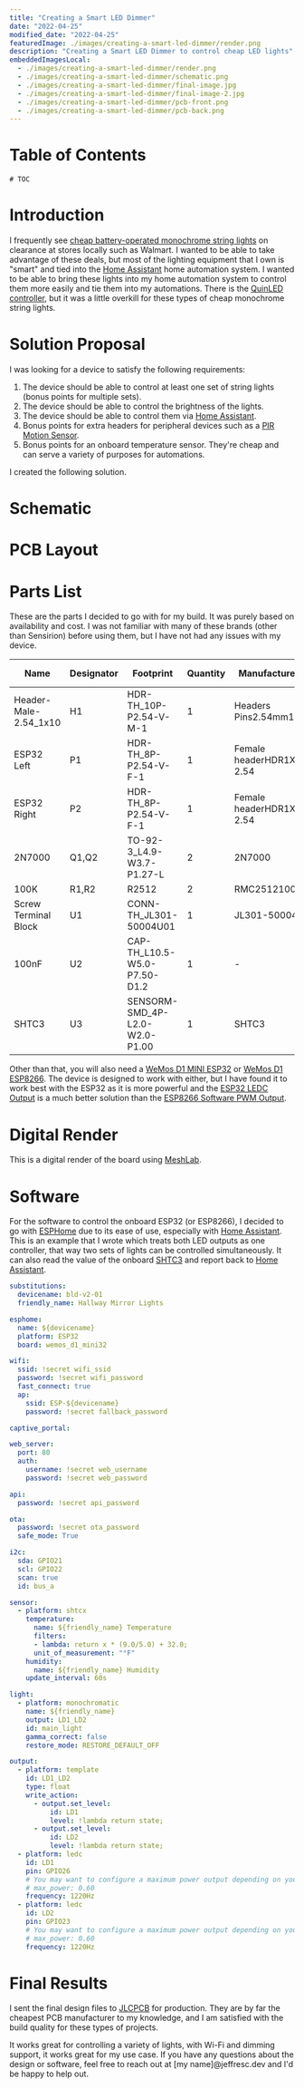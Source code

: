```yaml
---
title: "Creating a Smart LED Dimmer"
date: "2022-04-25"
modified_date: "2022-04-25"
featuredImage: ./images/creating-a-smart-led-dimmer/render.png
description: "Creating a Smart LED Dimmer to control cheap LED lights"
embeddedImagesLocal:
  - ./images/creating-a-smart-led-dimmer/render.png
  - ./images/creating-a-smart-led-dimmer/schematic.png
  - ./images/creating-a-smart-led-dimmer/final-image.jpg
  - ./images/creating-a-smart-led-dimmer/final-image-2.jpg
  - ./images/creating-a-smart-led-dimmer/pcb-front.png
  - ./images/creating-a-smart-led-dimmer/pcb-back.png
---
```


# Table of Contents
```toc
# TOC
```

# Introduction
I frequently see [cheap battery-operated monochrome string lights](https://www.walmart.com/ip/859641125) on clearance at stores locally such as Walmart. I wanted to be able to take advantage of these deals, but most of the lighting equipment that I own is "smart" and tied into the [Home Assistant](https://home-assistant.io/) home automation system. I wanted to be able to bring these lights into my home automation system to control them more easily and tie them into my automations. There is the [QuinLED controller](https://quinled.info/), but it was a little overkill for these types of cheap monochrome string lights.

# Solution Proposal
I was looking for a device to satisfy the following requirements:
1. The device should be able to control at least one set of string lights (bonus points for multiple sets).
2. The device should be able to control the brightness of the lights.
3. The device should be able to control them via [Home Assistant](https://home-assistant.io/).
4. Bonus points for extra headers for peripheral devices such as a [PIR Motion Sensor](https://esphome.io/cookbook/pir.html).
5. Bonus points for an onboard temperature sensor. They're cheap and can serve a variety of purposes for automations.

I created the following solution.

# Schematic
<GatsbyImage className="object-scale-down rounded-lg" alt="Smart LED Dimmer Schematic" image={getImage(props.localImages[1])} />

# PCB Layout
<div class="flex flow-row gap-4">
  <GatsbyImage className="object-scale-down h-1/2 w-1/2 rounded-lg" alt="Smart LED Dimmer PCB Layout Front" image={getImage(props.localImages[4])} />
  <GatsbyImage className="object-scale-down h-1/2 w-1/2 rounded-lg" alt="Smart LED Dimmer PCB Layout Back" image={getImage(props.localImages[5])} />
</div>

# Parts List
These are the parts I decided to go with for my build. It was purely based on availability and cost. I was not familiar with many of these brands (other than Sensirion) before using them, but I have not had any issues with my device.

|Name                 |Designator|Footprint                     |Quantity|Manufacturer Part       |Manufacturer|Supplier|Supplier Part|
|---------------------|----------|------------------------------|--------|------------------------|------------|--------|-------------|
|Header-Male-2.54_1x10|H1        |HDR-TH_10P-P2.54-V-M-1        |1       |Headers Pins2.54mm1*10P |            |LCSC    |C57369       |
|ESP32 Left           |P1        |HDR-TH_8P-P2.54-V-F-1         |1       |Female headerHDR1X8-2.54|BOOMELE     |LCSC    |C27438       |
|ESP32 Right          |P2        |HDR-TH_8P-P2.54-V-F-1         |1       |Female headerHDR1X8-2.54|BOOMELE     |LCSC    |C27438       |
|2N7000               |Q1,Q2     |TO-92-3_L4.9-W3.7-P1.27-L     |2       |2N7000                  |CJ          |LCSC    |C9114        |
|100K                 |R1,R2     |R2512                         |2       |RMC2512100K1%N          |Tyohm       |LCSC    |C269364      |
|Screw Terminal Block |U1        |CONN-TH_JL301-50004U01        |1       |JL301-50004U01          |JILN(锦凌)  |LCSC    |C1509680     |
|100nF                |U2        |CAP-TH_L10.5-W5.0-P7.50-D1.2  |1       |-                       |Tongfeng    |LCSC    |C281835      |
|SHTC3                |U3        |SENSORM-SMD_4P-L2.0-W2.0-P1.00|1       |SHTC3                   |Sensirion   |LCSC    |C194656      |

Other than that, you will also need a [WeMos D1 MINI ESP32](https://docs.platformio.org/en/stable/boards/espressif32/wemos_d1_mini32.html) or [WeMos D1 ESP8266](https://www.wemos.cc/en/latest/d1/d1_mini.html). The device is designed to work with either, but I have found it to work best with the ESP32 as it is more powerful and the [ESP32 LEDC Output](https://esphome.io/components/output/ledc.html) is a much better solution than the [ESP8266 Software PWM Output](https://esphome.io/components/output/esp8266_pwm.html).

# Digital Render
This is a digital render of the board using [MeshLab](https://www.meshlab.net/).
<GatsbyImage className="object-scale-down rounded-lg" alt="Smart LED Dimmer Digital Render" image={getImage(props.localImages[0])} />

# Software
For the software to control the onboard ESP32 (or ESP8266), I decided to go with [ESPHome](https://esphome.io/) due to its ease of use, especially with [Home Assistant](https://home-assistant.io/). This is an example that I wrote which treats both LED outputs as one controller, that way two sets of lights can be controlled simultaneously. It can also read the value of the onboard [SHTC3](https://sensirion.com/media/documents/643F9C8E/6164081E/Sensirion_Humidity_Sensors_SHTC3_Datasheet.pdf) and report back to [Home Assistant](https://home-assistant.io/).

```yaml
substitutions:
  devicename: bld-v2-01
  friendly_name: Hallway Mirror Lights

esphome:
  name: ${devicename}
  platform: ESP32
  board: wemos_d1_mini32

wifi:
  ssid: !secret wifi_ssid
  password: !secret wifi_password
  fast_connect: true
  ap:
    ssid: ESP-${devicename}
    password: !secret fallback_password

captive_portal:

web_server:
  port: 80
  auth:
    username: !secret web_username
    password: !secret web_password

api:
  password: !secret api_password

ota:
  password: !secret ota_password
  safe_mode: True

i2c:
  sda: GPIO21
  scl: GPIO22
  scan: true
  id: bus_a

sensor:
  - platform: shtcx
    temperature:
      name: ${friendly_name} Temperature
      filters:
      - lambda: return x * (9.0/5.0) + 32.0;
      unit_of_measurement: "°F"
    humidity:
      name: ${friendly_name} Humidity
    update_interval: 60s

light:
  - platform: monochromatic
    name: ${friendly_name}
    output: LD1_LD2
    id: main_light
    gamma_correct: false
    restore_mode: RESTORE_DEFAULT_OFF

output:
  - platform: template
    id: LD1_LD2
    type: float
    write_action:
      - output.set_level:
          id: LD1
          level: !lambda return state;
      - output.set_level:
          id: LD2
          level: !lambda return state;
  - platform: ledc
    id: LD1
    pin: GPIO26
    # You may want to configure a maximum power output depending on your particular lights, to ensure they are not damaged by being over-powered.
    # max_power: 0.60
    frequency: 1220Hz
  - platform: ledc
    id: LD2
    pin: GPIO23
    # You may want to configure a maximum power output depending on your particular lights, to ensure they are not damaged by being over-powered.
    # max_power: 0.60
    frequency: 1220Hz
```
# Final Results
I sent the final design files to [JLCPCB](https://www.jlcpcb.com/) for production. They are by far the cheapest PCB manufacturer to my knowledge, and I am satisfied with the build quality for these types of projects. 
<div class="flex flow-row gap-4">
  <GatsbyImage className="object-scale-down h-1/2 w-1/2 rounded-lg" alt="Smart LED Dimmer Physical Device 1" image={getImage(props.localImages[2])} />
  <GatsbyImage className="object-scale-down h-1/2 w-1/2 rounded-lg" alt="Smart LED Dimmer Physical Device 2" image={getImage(props.localImages[3])} />
</div>
  It works great for controlling a variety of lights, with Wi-Fi and dimming support, it works great for my use case. If you have any questions about the design or software, feel free to reach out at [my name]@jeffresc.dev and I'd be happy to help out.
